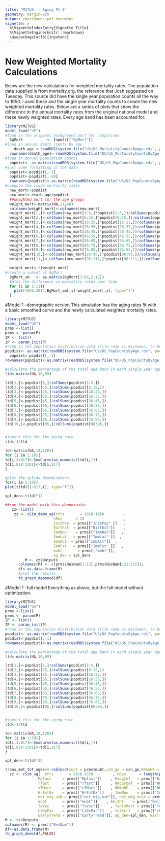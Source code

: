 ```yaml
---
title: "MITUS -- Aging Pt 5"
geometry: margin=2cm
output: rmarkdown::pdf_document
vignette: >
  %\VignetteIndexEntry{Vignette Title}
  %\VignetteEngine{knitr::rmarkdown}
  \usepackage[utf8]{inputenc}
---
```



# New Weighted Mortality Calculations

Below are the new calculations for weighted mortality rates. The population data supplied is from mortality.org, the reference that Josh suggested on Tuesday. This source did have the single year population counts all the way to 1950. I used these and the single year mortality counts to create the new weighted mortality rates. Below are a series of plots that show the difference in the annual mortality rates from the original national model and these newly weighted rates. Every age band has been accounted for. 

```r
library(MITUS)
model_load("US")
#load in the original background mort for comparison
  BgMort           <- Inputs[["BgMort"]]
#load in annual death counts by age
    death_age <-readRDS(system.file("US/US_MortalityCountsByAge.rds", package="MITUS"))[,2:69]
  rownames(death_age)<-readRDS(system.file("US/US_MortalityCountsByAge.rds", package="MITUS"))[,1]
#load in annual population counts 
  popdist<- as.matrix(readRDS(system.file("US/US_PopCountsByAge.rds", package="MITUS")))
#just some formatting of the data 
  popdist<-popdist[,-1]
  popdist<-popdist[,-69]
  rownames(popdist)<-as.matrix(readRDS(system.file("US/US_PopCountsByAge.rds", package="MITUS"))[,1])
#compute the crude mortality rates 
  new_mort<-popdist
  new_mort<-death_age/popdist
  ##weighted mort for the age groups
  weight_mort<-matrix(NA,11,68)
  colnames(weight_mort)<-colnames(new_mort)
  weight_mort[1,]<-colSums(new_mort[1:5,]*popdist[1:5,])/colSums(popdist[1:5,])
  weight_mort[2,]<-colSums(new_mort[6:15,]*popdist[6:15,])/colSums(popdist[6:15,])
  weight_mort[3,]<-colSums(new_mort[16:25,]*popdist[16:25,])/colSums(popdist[16:25,])
  weight_mort[4,]<-colSums(new_mort[26:35,]*popdist[26:35,])/colSums(popdist[26:35,])
  weight_mort[5,]<-colSums(new_mort[36:45,]*popdist[36:45,])/colSums(popdist[36:45,])
  weight_mort[6,]<-colSums(new_mort[46:55,]*popdist[46:55,])/colSums(popdist[46:55,])
  weight_mort[7,]<-colSums(new_mort[56:65,]*popdist[56:65,])/colSums(popdist[56:65,])
  weight_mort[8,]<-colSums(new_mort[66:75,]*popdist[66:75,])/colSums(popdist[66:75,])
  weight_mort[9,]<-colSums(new_mort[76:85,]*popdist[76:85,])/colSums(popdist[76:85,])
  weight_mort[10,]<-colSums(new_mort[86:95,]*popdist[86:95,])/colSums(popdist[86:95,])
  weight_mort[11,]<-colSums(new_mort[96:111,]*popdist[96:111,])/colSums(popdist[96:111,])

  weight_mort<-t(weight_mort)
#create a subset of BgMort
  BgMort_sm   <- as.matrix(BgMort[1:68,2:12])
  #plot the difference in mortality rates over time 
  for (i in 1:11){
    plot(1950:2017,BgMort_sm[,i]-weight_mort[,i], type="l")
  }
```
  
#Model 1 --demographic version 
This simulation has the aging rates fit with a basic smoothed curve and the newly calculated weighted mortality rates.

```r
library(MITUS)
model_load("US")
prms <-list()
prms <- param(P)
IP <- list()
IP <- param_init(P)
#read in the population distribution data (file name is misnomer, to be updated)
popdist<- as.matrix(readRDS(system.file("US/US_PopCountsByAge.rds", package="MITUS")))
  popdist<-popdist[,-1]
rownames(popdist)<-as.matrix(readRDS(system.file("US/US_PopCountsByAge.rds", package="MITUS"))[,1])

#calculate the percentage of the total age band in each single year age 
ltd<-matrix(NA,10,69)

ltd[1,]<-popdist[5,]/colSums(popdist[1:5,])
ltd[2,]<-popdist[15,]/colSums(popdist[6:15,])
ltd[3,]<-popdist[25,]/colSums(popdist[16:25,])
ltd[4,]<-popdist[35,]/colSums(popdist[26:35,])
ltd[5,]<-popdist[45,]/colSums(popdist[36:45,])
ltd[6,]<-popdist[55,]/colSums(popdist[46:55,])
ltd[7,]<-popdist[65,]/colSums(popdist[56:65,])
ltd[8,]<-popdist[75,]/colSums(popdist[66:75,])
ltd[9,]<-popdist[85,]/colSums(popdist[76:85,])
ltd[10,]<-popdist[95,]/colSums(popdist[86:95,])


#invert this for the aging rate
ltd<-1/ltd

td<-matrix(NA,10,1201)
for (i in 1:10){
td[i,1:817]<-SmoCurve(as.numeric(ltd[i,]))
td[i,818:1201]<-td[i,817]
}

#plot the spline denominators
for(i in 1:10){
plot(t(td)[1:817,i], type="l")}

spl_den<-t(td)*12

##run the model with this denominator 
   zz<-list()
    zz <- cSim_demo_ag(nYrs       = 2018-1950         ,
                      nRes      = 24                  ,
                      InitPop  = prms[["InitPop" ]]   ,
                      Birthst  = prms[["Birthst"]]    ,
                      ImmNon    = prms[["ImmNon"]]   ,
                      ImmLat   = prms[["ImmLat" ]]  ,
                      ImmAct  = prms[["ImmAct"]]  ,
                      ImmFst   = prms[["ImmFst" ]]   ,
                      mubt       = prms[["mubt"]],
                      ag_den = spl_den)
         M <- zz$Outputs
      colnames(M) <- c(prms$ResNam[1:13],prms$ResNam[121:131]);
      df<-as.data.frame(M)
      #plot the results
      tb_graph_demomod(df)
```

#Model 1 --full model
Everything as above, but the full model without optimization.

```r
library(MITUS)
model_load("US")
prms <-list()
prms <- param(P)
IP <- list()
IP <- param_init(P)
#read in the population distribution data (file name is misnomer, to be updated)
popdist<- as.matrix(readRDS(system.file("US/US_PopCountsByAge.rds", package="MITUS")))
popdist<-popdist[,-1]
rownames(popdist)<-as.matrix(readRDS(system.file("US/US_PopCountsByAge.rds", package="MITUS"))[,1])

#calculate the percentage of the total age band in each single year age 
ltd<-matrix(NA,10,69)

ltd[1,]<-popdist[5,]/colSums(popdist[1:5,])
ltd[2,]<-popdist[15,]/colSums(popdist[6:15,])
ltd[3,]<-popdist[25,]/colSums(popdist[16:25,])
ltd[4,]<-popdist[35,]/colSums(popdist[26:35,])
ltd[5,]<-popdist[45,]/colSums(popdist[36:45,])
ltd[6,]<-popdist[55,]/colSums(popdist[46:55,])
ltd[7,]<-popdist[65,]/colSums(popdist[56:65,])
ltd[8,]<-popdist[75,]/colSums(popdist[66:75,])
ltd[9,]<-popdist[85,]/colSums(popdist[76:85,])
ltd[10,]<-popdist[95,]/colSums(popdist[86:95,])


#invert this for the aging rate
ltd<-1/ltd

td<-matrix(NA,10,1201)
for (i in 1:10){
td[i,1:817]<-SmoCurve(as.numeric(ltd[i,]))
td[i,818:1201]<-td[i,817]
}

spl_den<-t(td)*12

trans_mat_tot_ages<<-reblncd(mubt = prms$mubt,can_go = can_go,RRmuHR = prms$RRmuHR[2], RRmuRF = prms$RRmuRF, HRdist = HRdist, dist_gen_v=dist_gen_v, adj_fact=prms[["adj_fact"]])
  zz <- cSim_ag(  nYrs       = 2018-1950         , nRes      = length(prms[["ResNam"]])  , rDxt     = prms[["rDxt"]]  , TxQualt    = prms[["TxQualt"]]   , InitPop  = prms[["InitPop"]],
               Mpfast     = prms[["Mpfast"]]    , ExogInf   = prms[["ExogInf"]]       , MpfastPI = prms[["MpfastPI"]], Mrslow     = prms[["Mrslow"]]    , rrSlowFB = prms[["rrSlowFB"]]  ,
               rfast      = prms[["rfast"]]     , RRcurDef  = prms[["RRcurDef"]]      , rSlfCur  = prms[["rSlfCur"]] , p_HR       = prms[["p_HR"]]      , dist_gen = prms[["dist_gen"]]    ,
               vTMort     = prms[["vTMort"]]    , RRmuRF    = prms[["RRmuRF"]]        , RRmuHR   = prms[["RRmuHR"]]  , Birthst  = prms[["Birthst"]]    ,
               HrEntEx    = prms[["HrEntEx"]]   , ImmNon    = prms[["ImmNon"]]        , ImmLat   = prms[["ImmLat" ]] , ImmAct     = prms[["ImmAct"]]    , ImmFst   = prms[["ImmFst" ]]    ,
               net_mig_usb = prms[["net_mig_usb"]], net_mig_nusb = prms[["net_mig_nusb"]],
               mubt       = prms[["mubt"]]    , RelInf    = prms[["RelInf"]]        , RelInfRg = prms[["RelInfRg"]], Vmix       = prms[["Vmix"]]      , rEmmigFB = prms [["rEmmigFB"]]  ,
               TxVec      = prms[["TxVec"]]     , TunTxMort = prms[["TunTxMort"]]     , rDeft    = prms[["rDeft"]]   , pReTx      = prms[["pReTx"]]     , LtTxPar  = prms[["LtTxPar"]]    ,
               LtDxPar    = prms[["LtDxPar"]]   , rLtScrt   = prms[["rLtScrt"]]       , RRdxAge  = prms[["RRdxAge"]] , rRecov     = prms[["rRecov"]]    , pImmScen = prms[["pImmScen"]]   ,
               EarlyTrend = prms[["EarlyTrend"]], ag_den=spl_den, NixTrans = IP[["NixTrans"]],   trans_mat_tot_ages = trans_mat_tot_ages)
M <- zz$Outputs
colnames(M) <- prms[["ResNam"]]
df<-as.data.frame(M)
tb_graph_demo(df,FALSE)
```

